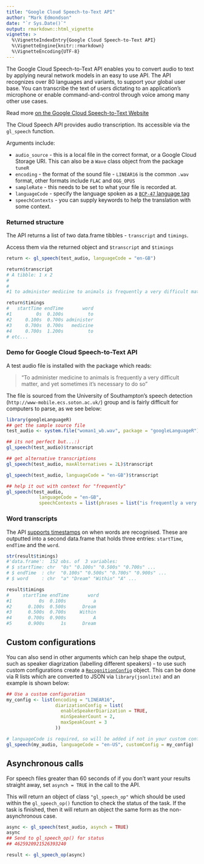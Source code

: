 ```yaml
---
title: "Google Cloud Speech-to-Text API"
author: "Mark Edmondson"
date: "`r Sys.Date()`"
output: rmarkdown::html_vignette
vignette: >
  %\VignetteIndexEntry{Google Cloud Speech-to-Text API}
  %\VignetteEngine{knitr::rmarkdown}
  %\VignetteEncoding{UTF-8}
---
```


The Google Cloud Speech-to-Text API enables you to convert audio to text by applying neural network models in an easy to use API. The API recognizes over 80 languages and variants, to support your global user base. You can transcribe the text of users dictating to an application’s microphone or enable command-and-control through voice among many other use cases. 

Read more [on the Google Cloud Speech-to-Text Website](https://cloud.google.com/speech-to-text)

The Cloud Speech API provides audio transcription.  Its accessible via the `gl_speech` function.

Arguments include:

* `audio_source` - this is a local file in the correct format, or a Google Cloud Storage URI. This can also be a `Wave` class object from the package `tuneR`
* `encoding` - the format of the sound file - `LINEAR16` is the common `.wav` format, other formats include `FLAC` and `OGG_OPUS`
* `sampleRate` - this needs to be set to what your file is recorded at.  
* `languageCode` - specify the language spoken as a [`BCP-47` language tag](https://datatracker.ietf.org/doc/html/bcp47)
* `speechContexts` - you can supply keywords to help the translation with some context. 

### Returned structure

The API returns a list of two data.frame tibbles - `transcript` and `timings`.

Access them via the returned object and `$transcript` and `$timings`

```r
return <- gl_speech(test_audio, languageCode = "en-GB")

return$transcript
# A tibble: 1 x 2
#                                                                                                         transcript confidence
#                                                                                                              <chr>      <chr>
#1 to administer medicine to animals is frequently a very difficult matter and yet sometimes it's necessary to do so  0.9711006

return$timings
#   startTime endTime       word
#1         0s  0.100s         to
#2     0.100s  0.700s administer
#3     0.700s  0.700s   medicine
#4     0.700s  1.200s         to
# etc...
```

### Demo for Google Cloud Speech-to-Text API


A test audio file is installed with the package which reads:

> "To administer medicine to animals is frequently a very difficult matter, and yet sometimes it's necessary to do so"

The file is sourced from the University of Southampton's speech detection (`http://www-mobile.ecs.soton.ac.uk/`) group and is fairly difficult for computers to parse, as we see below:

```r
library(googleLanguageR)
## get the sample source file
test_audio <- system.file("woman1_wb.wav", package = "googleLanguageR")

## its not perfect but...:)
gl_speech(test_audio)$transcript

## get alternative transcriptions
gl_speech(test_audio, maxAlternatives = 2L)$transcript

gl_speech(test_audio, languageCode = "en-GB")$transcript

## help it out with context for "frequently"
gl_speech(test_audio, 
            languageCode = "en-GB", 
            speechContexts = list(phrases = list("is frequently a very difficult")))$transcript
```

### Word transcripts

The API [supports timestamps](https://cloud.google.com/speech/reference/rest/v1/speech/recognize#WordInfo) on when words are recognised. These are outputted into a second data.frame that holds three entries: `startTime`, `endTime` and the `word`.


```r
str(result$timings)
#'data.frame':	152 obs. of  3 variables:
# $ startTime: chr  "0s" "0.100s" "0.500s" "0.700s" ...
# $ endTime  : chr  "0.100s" "0.500s" "0.700s" "0.900s" ...
# $ word     : chr  "a" "Dream" "Within" "A" ...

result$timings
#     startTime endTime       word
#1          0s  0.100s          a
#2      0.100s  0.500s      Dream
#3      0.500s  0.700s     Within
#4      0.700s  0.900s          A
#5      0.900s      1s      Dream
```

## Custom configurations

You can also send in other arguments which can help shape the output, such as speaker diagrization (labelling different speakers) - to use such custom configurations create a [`RecognitionConfig`](https://cloud.google.com/speech-to-text/docs/reference/rest/v1p1beta1/RecognitionConfig) object.  This can be done via R lists which are converted to JSON via `library(jsonlite)` and an example is shown below:

```r
## Use a custom configuration
my_config <- list(encoding = "LINEAR16",
                  diarizationConfig = list(
                    enableSpeakerDiarization = TRUE,
                    minSpeakerCount = 2,
                    maxSpeakCount = 3
                  ))

# languageCode is required, so will be added if not in your custom config
gl_speech(my_audio, languageCode = "en-US", customConfig = my_config)
```

## Asynchronous calls

For speech files greater than 60 seconds of if you don't want your results straight away, set `asynch = TRUE` in the call to the API.

This will return an object of class `"gl_speech_op"` which should be used within the `gl_speech_op()` function to check the status of the task.  If the task is finished, then it will return an object the same form as the non-asynchronous case. 

```r
async <- gl_speech(test_audio, asynch = TRUE)
async
## Send to gl_speech_op() for status
## 4625920921526393240

result <- gl_speech_op(async)
```

